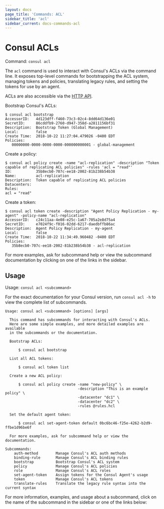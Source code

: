 ```yaml
---
layout: docs
page_title: 'Commands: ACL'
sidebar_title: 'acl'
sidebar_current: docs-commands-acl
---
```


# Consul ACLs

Command: `consul acl`

The `acl` command is used to interact with Consul's ACLs via the command
line. It exposes top-level commands for bootstrapping the ACL system,
managing tokens and policies, translating legacy rules, and setting the
tokens for use by an agent.

ACLs are also accessible via the [HTTP API](/api/acl/acl).

Bootstrap Consul's ACLs:

```shell
$ consul acl bootstrap
AccessorID:   4d123dff-f460-73c3-02c4-8dd64d136e01
SecretID:     86cddfb9-2760-d947-358d-a2811156bf31
Description:  Bootstrap Token (Global Management)
Local:        false
Create Time:  2018-10-22 11:27:04.479026 -0400 EDT
Policies:
   00000000-0000-0000-0000-000000000001 - global-management
```

Create a policy:

```shell
$ consul acl policy create -name "acl-replication" -description "Token capable of replicating ACL policies" -rules 'acl = "read"'
ID:           35b8ecb0-707c-ee18-2002-81b238b54b38
Name:         acl-replication
Description:  Token capable of replicating ACL policies
Datacenters:
Rules:
acl = "read"
```

Create a token:

```shell
$ consul acl token create -description "Agent Policy Replication - my-agent" -policy-name "acl-replication"
AccessorID:   c24c11aa-4e08-e25c-1a67-705a2e8d75a4
SecretID:     e7024f9c-f016-02dd-6217-daedbffb86ac
Description:  Agent Policy Replication - my-agent
Local:        false
Create Time:  2018-10-22 11:34:49.960482 -0400 EDT
Policies:
   35b8ecb0-707c-ee18-2002-81b238b54b38 - acl-replication
```

For more examples, ask for subcommand help or view the subcommand documentation
by clicking on one of the links in the sidebar.

## Usage

Usage: `consul acl <subcommand>`

For the exact documentation for your Consul version, run `consul acl -h` to
view the complete list of subcommands.

```text
Usage: consul acl <subcommand> [options] [args]

  This command has subcommands for interacting with Consul's ACLs.
  Here are some simple examples, and more detailed examples are available
  in the subcommands or the documentation.

  Bootstrap ACLs:

      $ consul acl bootstrap

  List all ACL tokens:

      $ consul acl token list

  Create a new ACL policy:

      $ consul acl policy create -name "new-policy" \
                                 -description "This is an example policy" \
                                 -datacenter "dc1" \
                                 -datacenter "dc2" \
                                 -rules @rules.hcl

  Set the default agent token:

      $ consul acl set-agent-token default 0bc6bc46-f25e-4262-b2d9-ffbe1d96be6f

  For more examples, ask for subcommand help or view the documentation.

Subcommands:
    auth-method        Manage Consul's ACL auth methods
    binding-rule       Manage Consul's ACL binding rules
    bootstrap          Bootstrap Consul's ACL system
    policy             Manage Consul's ACL policies
    role               Manage Consul's ACL roles
    set-agent-token    Assign tokens for the Consul Agent's usage
    token              Manage Consul's ACL tokens
    translate-rules    Translate the legacy rule syntax into the current syntax

```

For more information, examples, and usage about a subcommand, click on the name
of the subcommand in the sidebar or one of the links below:
